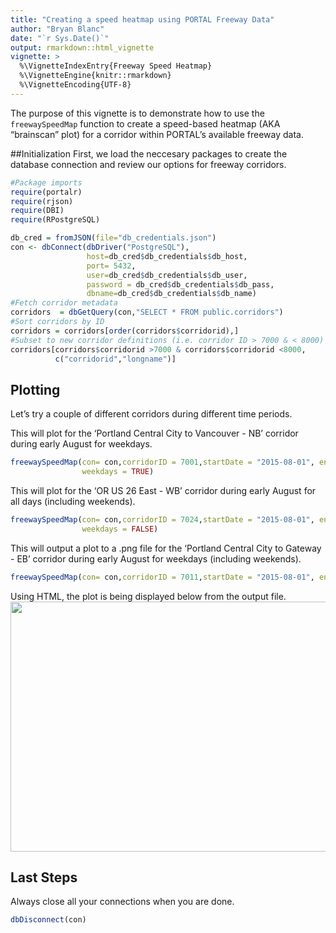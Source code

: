 ```yaml
---
title: "Creating a speed heatmap using PORTAL Freeway Data"
author: "Bryan Blanc"
date: "`r Sys.Date()`"
output: rmarkdown::html_vignette
vignette: >
  %\VignetteIndexEntry{Freeway Speed Heatmap}
  %\VignetteEngine{knitr::rmarkdown}
  %\VignetteEncoding{UTF-8}
---
```

The purpose of this vignette is to demonstrate how to use the `freewaySpeedMap` function to create a speed-based heatmap (AKA "brainscan" plot) for a corridor within PORTAL's available freeway data. 

##Initialization
First, we load the neccesary packages to create the database connection and review our options for freeway corridors. 
```r
#Package imports
require(portalr)
require(rjson)
require(DBI)
require(RPostgreSQL)

db_cred = fromJSON(file="db_credentials.json")
con <- dbConnect(dbDriver("PostgreSQL"), 
                 host=db_cred$db_credentials$db_host, 
                 port= 5432, 
                 user=db_cred$db_credentials$db_user, 
                 password = db_cred$db_credentials$db_pass,
                 dbname=db_cred$db_credentials$db_name)
#Fetch corridor metadata
corridors  = dbGetQuery(con,"SELECT * FROM public.corridors")
#Sort corridors by ID
corridors = corridors[order(corridors$corridorid),]
#Subset to new corridor definitions (i.e. corridor ID > 7000 & < 8000)
corridors[corridors$corridorid >7000 & corridors$corridorid <8000,
          c("corridorid","longname")]
```

## Plotting 
Let's try a couple of different corridors during different time periods.

This will plot for the 'Portland Central City to Vancouver - NB' corridor during early August for weekdays.
```r
freewaySpeedMap(con= con,corridorID = 7001,startDate = "2015-08-01", endDate = "2015-08-08",
                weekdays = TRUE)
```

This will plot for the 'OR US 26 East - WB' corridor during early August for all days (including weekends).
```r
freewaySpeedMap(con= con,corridorID = 7024,startDate = "2015-08-01", endDate = "2015-08-08",
                weekdays = FALSE)
```

This will output a plot to a .png file for the 'Portland Central City to Gateway - EB' corridor during early August for weekdays (including weekends).
```r
freewaySpeedMap(con= con,corridorID = 7011,startDate = "2015-08-01", endDate = "2015-08-08", weekdays = FALSE, outputPng = "i84eb_east.png")
```

Using HTML, the plot is being displayed below from the output file. 
<img src="i84eb_east.png" height="400px" width="600px" />

## Last Steps

Always close all your connections when you are done.

```r
dbDisconnect(con)
```


